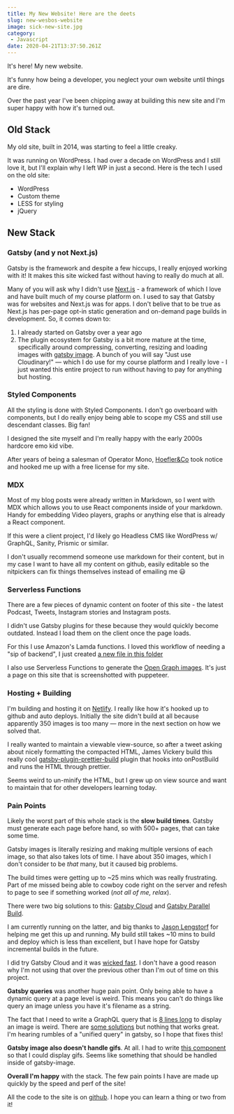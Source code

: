 ```yaml
---
title: My New Website! Here are the deets
slug: new-wesbos-website
image: sick-new-site.jpg
category:
 - Javascript
date: 2020-04-21T13:37:50.261Z
---
```


It's here! My new website.

It's funny how being a developer, you neglect your own website until things are dire.

Over the past year I've been chipping away at building this new site and I'm super happy with how it's turned out.

## Old Stack

My old site, built in 2014, was starting to feel a little creaky.

It was running on WordPress. I had over a decade on WordPress and I still love it, but I'll explain why I left WP in just a second. Here is the tech I used on the old site:

* WordPress
* Custom theme
* LESS for styling
* jQuery

## New Stack

### Gatsby (and y not Next.js)

Gatsby is the framework and despite a few hiccups, I really enjoyed working with it! It makes this site wicked fast without having to really do much at all.

Many of you will ask why I didn't use [Next.js](https://nextjs.org/) - a framework of which I love and have built much of my course platform on. I used to say that Gatsby was for websites and Next.js was for apps. I don't belive that to be true as Next.js has per-page opt-in static generation and on-demand page builds in development. So, it comes down to:

1. I already started on Gatsby over a year ago
2. The plugin ecosystem for Gatsby is a bit more mature at the time, specifically around compressing, converting, resizing and loading images with [gatsby image](https://www.gatsbyjs.org/packages/gatsby-image/). A bunch of you will say "Just use Cloudinary!" — which I do use for my course platform and I really love - I just wanted this entire project to run without having to pay for anything but hosting.

### Styled Components

All the styling is done with Styled Components. I don't go overboard with components, but I do really enjoy being able to scope my CSS and still use descendant classes. Big fan!

I designed the site myself and I'm really happy with the early 2000s hardcore emo kid vibe.

After years of being a salesman of Operator Mono, [Hoefler&Co](https://www.typography.com/) took notice and hooked me up with a free license for my site.

### MDX

Most of my blog posts were already written in Markdown, so I went with MDX which allows you to use React components inside of your markdown. Handy for embedding Video players, graphs or anything else that is already a React component.

If this were a client project, I'd likely go Headless CMS like WordPress w/ GraphQL, Sanity, Prismic or similar.

I don't usually recommend someone use markdown for their content, but in my case I want to have all my content on github, easily editable so the nitpickers can fix things themselves instead of emailing me 😃

### Serverless Functions

There are a few pieces of dynamic content on footer of this site - the latest Podcast, Tweets, Instagram stories and Instagram posts.

I didn't use Gatsby plugins for these because they would quickly become outdated. Instead I load them on the client once the page loads.

For this I use Amazon's Lamda functions. I loved this workflow of needing a "sip of backend", I just created [a new file in this folder](https://github.com/wesbos/wesbos/tree/master/functions)

I also use Serverless Functions to generate the [Open Graph images](https://github.com/wesbos/wesbos/blob/master/functions/ogimage/ogimage.js). It's just a page on this site that is screenshotted with puppeteer.

### Hosting + Building

I'm building and hosting it on [Netlify](https://www.netlify.com). I really like how it's hooked up to github and auto deploys. Initially the site didn't build at all because apparently 350 images is too many — more in the next section on how we solved that.

I really wanted to maintain a viewable view-source, so after a tweet asking about nicely formatting the compacted HTML, James Vickery build this really cool [gatsby-plugin-prettier-build](https://github.com/jmsv/gatsby-plugin-prettier-build/) plugin that hooks into onPostBuild and runs the HTML through prettier.

Seems weird to un-minify the HTML, but I grew up on view source and want to maintain that for other developers learning today.

### Pain Points

Likely the worst part of this whole stack is the **slow build times**. Gatsby must generate each page before hand, so with 500+ pages, that can take some time.

Gatsby images is literally resizing and making multiple versions of each image, so that also takes lots of time. I have about 350 images, which I don't consider to be _that_ many, but it caused big problems.

The build times were getting up to ~25 mins which was really frustrating. Part of me missed being able to cowboy code right on the server and refesh to page to see if something worked (_not all of me, relax_).

There were two big solutions to this: [Gatsby Cloud](https://www.gatsbyjs.com/cloud/) and [Gatsby Parallel Build](https://www.netlify.com/blog/2020/02/25/gatsby-build-speed-improvements-with-parallel-image-processing/).

I am currently running on the latter, and big thanks to [Jason Lengstorf](https://twitter.com/jlengstorf) for helping me get this up and running. My build still takes ~10 mins to build and deploy which is less than excellent, but I have hope for Gatsby incremental builds in the future.

I did try Gatsby Cloud and it was [wicked fast](https://twitter.com/wesbos/status/1237793770739023873). I don't have a good reason why I'm not using that over the previous other than I'm out of time on this project.

**Gatsby queries** was another huge pain point. Only being able to have a dynamic query at a page level is weird. This means you can't do things like query an image unless you have it's filename as a string.

The fact that I need to write a GraphQL query that is [8 lines long](https://github.com/wesbos/wesbos/blob/master/src/pages/about.js#L136-L143) to display an image is weird. There are [some solutions](https://spectrum.chat/gatsby-js/general/using-variables-in-a-staticquery~abee4d1d-6bc4-4202-afb2-38326d91bd05) but nothing that works great. I'm hearing rumbles of a "unified query" in gatsby, so I hope that fixes this!

**Gatsby image also doesn't handle gifs**. At all. I had to write [this component](https://github.com/wesbos/wesbos/blob/master/src/components/Img.js) so that I could display gifs. Seems like something that should be handled inside of gatsby-image.

**Overall I'm happy** with the stack. The few pain points I have are made up quickly by the speed and perf of the site!

All the code to the site is on [github](https://github.com/wesbos/wesbos). I hope you can learn a thing or two from it!
